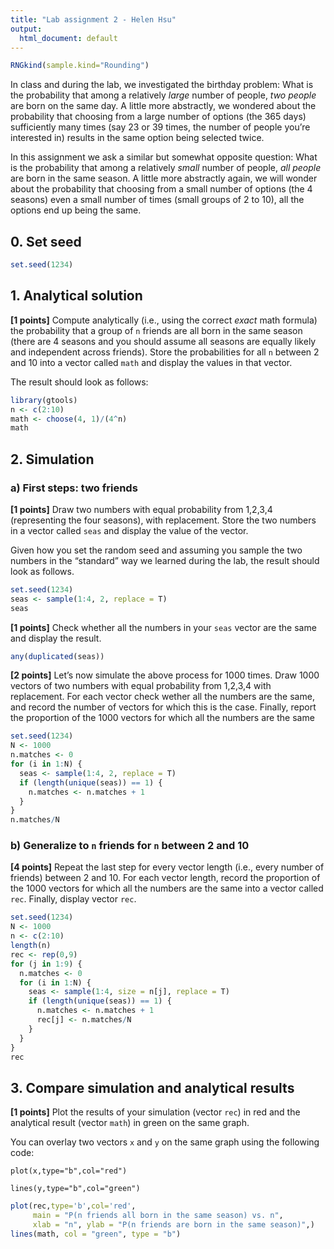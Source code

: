 ```yaml
---
title: "Lab assignment 2 - Helen Hsu"
output:
  html_document: default
---
```


```r
RNGkind(sample.kind="Rounding")
```

In class and during the lab, we investigated the birthday problem: What is the probability that among a relatively *large* number of people, *two people* are born on the same day.
A little more abstractly, we wondered about the probability that choosing from a large number of options (the 365 days) sufficiently many times (say 23 or 39 times, the number of people you're interested in) results in the same option being selected twice.

In this assignment we ask a similar but somewhat opposite question: What is the probability that among a relatively *small* number of people, *all people* are born in the same season.
A little more abstractly again, we will wonder about the probability that choosing from a small number of options (the 4 seasons) even a small number of times (small groups of 2 to 10), all the options end up being the same.

## 0. Set seed

```r
set.seed(1234)
```

## 1. Analytical solution

**[1 points]** Compute analytically (i.e., using the correct *exact* math formula) the probability that a group of `n` friends are all born in the same season (there are 4 seasons and you should assume all seasons are equally likely and independent across friends).
Store the probabilities for all `n` between 2 and 10 into a vector called `math` and display the values in that vector.

The result should look as follows:

```r
library(gtools)
n <- c(2:10)
math <- choose(4, 1)/(4^n)
math
```

## 2. Simulation

### a) First steps: two friends

**[1 points]** Draw two numbers with equal probability from 1,2,3,4 (representing the four seasons), with replacement. 
Store the two numbers in a vector called `seas` and display the value of the vector.

Given how you set the random seed and assuming you sample the two numbers in the "standard" way we learned during the lab, the result should look as follows.

```r
set.seed(1234)
seas <- sample(1:4, 2, replace = T)
seas
```

**[1 points]** Check whether all the numbers in your `seas` vector are the same and display the result.

```r
any(duplicated(seas))
```

**[2 points]** Let's now simulate the above process for 1000 times.
Draw 1000 vectors of two numbers with equal probability from 1,2,3,4 with replacement. 
For each vector check wether all the numbers are the same, and record the number of vectors for which this is the case.
Finally, report the proportion of the 1000 vectors for which all the numbers are the same

```r
set.seed(1234)
N <- 1000
n.matches <- 0
for (i in 1:N) {
  seas <- sample(1:4, 2, replace = T)
  if (length(unique(seas)) == 1) {
    n.matches <- n.matches + 1
  }
}
n.matches/N
```

### b) Generalize to `n` friends for `n` between 2 and 10

**[4 points]** Repeat the last step for every vector length (i.e., every number of friends) between 2 and 10.
For each vector length, record the proportion of the 1000 vectors for which all the numbers are the same into a vector called `rec`.
Finally, display vector `rec`.

```r
set.seed(1234)
N <- 1000
n <- c(2:10)
length(n)
rec <- rep(0,9)
for (j in 1:9) {
  n.matches <- 0
  for (i in 1:N) {
    seas <- sample(1:4, size = n[j], replace = T)
    if (length(unique(seas)) == 1) {
      n.matches <- n.matches + 1
      rec[j] <- n.matches/N
    }
  } 
}
rec
```

## 3. Compare simulation and analytical results

**[1 points]** Plot the results of your simulation (vector `rec`) in red and the analytical result (vector `math`) in green on the same graph.

You can overlay two vectors `x` and `y` on the same graph using the following code:

`plot(x,type="b",col="red")`

`lines(y,type="b",col="green")`

```r
plot(rec,type='b',col='red', 
     main = "P(n friends all born in the same season) vs. n",
     xlab = "n", ylab = "P(n friends are born in the same season)",)
lines(math, col = "green", type = "b")
```

